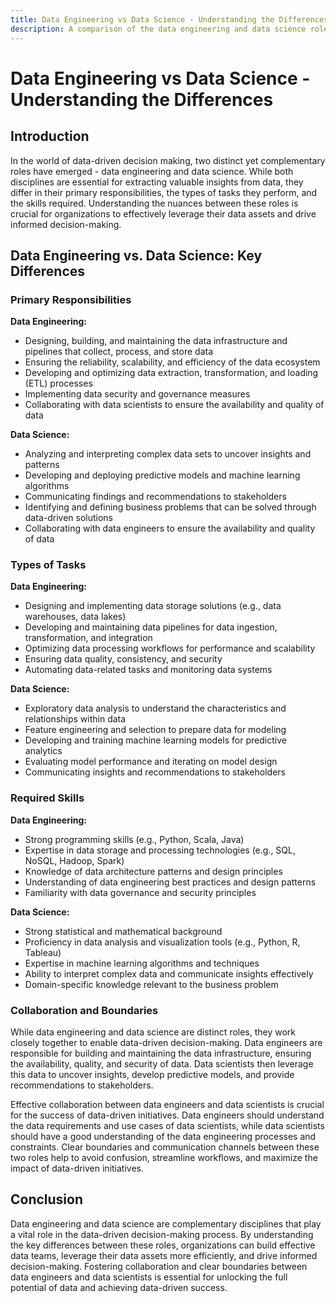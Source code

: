 ```yaml
---
title: Data Engineering vs Data Science - Understanding the Differences
description: A comparison of the data engineering and data science roles and how they complement each other.
---
```


# Data Engineering vs Data Science - Understanding the Differences

## Introduction

In the world of data-driven decision making, two distinct yet complementary roles have emerged - data engineering and data science. While both disciplines are essential for extracting valuable insights from data, they differ in their primary responsibilities, the types of tasks they perform, and the skills required. Understanding the nuances between these roles is crucial for organizations to effectively leverage their data assets and drive informed decision-making.

## Data Engineering vs. Data Science: Key Differences

### Primary Responsibilities
**Data Engineering:**
- Designing, building, and maintaining the data infrastructure and pipelines that collect, process, and store data
- Ensuring the reliability, scalability, and efficiency of the data ecosystem
- Developing and optimizing data extraction, transformation, and loading (ETL) processes
- Implementing data security and governance measures
- Collaborating with data scientists to ensure the availability and quality of data

**Data Science:**
- Analyzing and interpreting complex data sets to uncover insights and patterns
- Developing and deploying predictive models and machine learning algorithms
- Communicating findings and recommendations to stakeholders
- Identifying and defining business problems that can be solved through data-driven solutions
- Collaborating with data engineers to ensure the availability and quality of data

### Types of Tasks
**Data Engineering:**
- Designing and implementing data storage solutions (e.g., data warehouses, data lakes)
- Developing and maintaining data pipelines for data ingestion, transformation, and integration
- Optimizing data processing workflows for performance and scalability
- Ensuring data quality, consistency, and security
- Automating data-related tasks and monitoring data systems

**Data Science:**
- Exploratory data analysis to understand the characteristics and relationships within data
- Feature engineering and selection to prepare data for modeling
- Developing and training machine learning models for predictive analytics
- Evaluating model performance and iterating on model design
- Communicating insights and recommendations to stakeholders

### Required Skills
**Data Engineering:**
- Strong programming skills (e.g., Python, Scala, Java)
- Expertise in data storage and processing technologies (e.g., SQL, NoSQL, Hadoop, Spark)
- Knowledge of data architecture patterns and design principles
- Understanding of data engineering best practices and design patterns
- Familiarity with data governance and security principles

**Data Science:**
- Strong statistical and mathematical background
- Proficiency in data analysis and visualization tools (e.g., Python, R, Tableau)
- Expertise in machine learning algorithms and techniques
- Ability to interpret complex data and communicate insights effectively
- Domain-specific knowledge relevant to the business problem

### Collaboration and Boundaries
While data engineering and data science are distinct roles, they work closely together to enable data-driven decision-making. Data engineers are responsible for building and maintaining the data infrastructure, ensuring the availability, quality, and security of data. Data scientists then leverage this data to uncover insights, develop predictive models, and provide recommendations to stakeholders.

Effective collaboration between data engineers and data scientists is crucial for the success of data-driven initiatives. Data engineers should understand the data requirements and use cases of data scientists, while data scientists should have a good understanding of the data engineering processes and constraints. Clear boundaries and communication channels between these two roles help to avoid confusion, streamline workflows, and maximize the impact of data-driven initiatives.

## Conclusion

Data engineering and data science are complementary disciplines that play a vital role in the data-driven decision-making process. By understanding the key differences between these roles, organizations can build effective data teams, leverage their data assets more efficiently, and drive informed decision-making. Fostering collaboration and clear boundaries between data engineers and data scientists is essential for unlocking the full potential of data and achieving data-driven success.